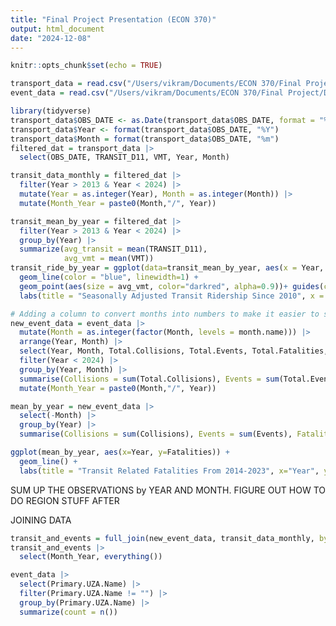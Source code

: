 ```yaml
---
title: "Final Project Presentation (ECON 370)"
output: html_document
date: "2024-12-08"
---
```


```r
knitr::opts_chunk$set(echo = TRUE)
```

```r
transport_data = read.csv("/Users/vikram/Documents/ECON 370/Final Project/Data/Transportation_Data.csv")
event_data = read.csv("/Users/vikram/Documents/ECON 370/Final Project/Data/Time_Series_Event_Data.csv")
```

```r
library(tidyverse)
transport_data$OBS_DATE <- as.Date(transport_data$OBS_DATE, format = "%m/%d/%Y")
transport_data$Year <- format(transport_data$OBS_DATE, "%Y")
transport_data$Month = format(transport_data$OBS_DATE, "%m")
filtered_dat = transport_data |>
  select(OBS_DATE, TRANSIT_D11, VMT, Year, Month)

transit_data_monthly = filtered_dat |>
  filter(Year > 2013 & Year < 2024) |>
  mutate(Year = as.integer(Year), Month = as.integer(Month)) |>
  mutate(Month_Year = paste0(Month,"/", Year))

transit_mean_by_year = filtered_dat |>
  filter(Year > 2013 & Year < 2024) |>
  group_by(Year) |>
  summarize(avg_transit = mean(TRANSIT_D11),
            avg_vmt = mean(VMT))
transit_ride_by_year = ggplot(data=transit_mean_by_year, aes(x = Year, y = as.numeric(avg_transit), group=1)) + 
  geom_line(color = "blue", linewidth=1) +
  geom_point(aes(size = avg_vmt, color="darkred", alpha=0.9))+ guides(color = FALSE, alpha = FALSE) +
  labs(title = "Seasonally Adjusted Transit Ridership Since 2010", x = "Date", y = "Ridership (Thousands)", legend = "Average Vehicle Miles Traveled") + labs(size = "Avg Vehicle Miles Traveled")

```


```r
# Adding a column to convert months into numbers to make it easier to sort/group
new_event_data = event_data |>
  mutate(Month = as.integer(factor(Month, levels = month.name))) |>
  arrange(Year, Month) |>
  select(Year, Month, Total.Collisions, Total.Events, Total.Fatalities, Total.Injuries) |>
  filter(Year < 2024) |>
  group_by(Year, Month) |>
  summarise(Collisions = sum(Total.Collisions), Events = sum(Total.Events), Fatalities = sum(Total.Fatalities), Injuries = sum(Total.Injuries)) |>
  mutate(Month_Year = paste0(Month,"/", Year))

mean_by_year = new_event_data |>
  select(-Month) |>
  group_by(Year) |>
  summarise(Collisions = sum(Collisions), Events = sum(Events), Fatalities = sum(Fatalities), Injuries = sum(Injuries))

ggplot(mean_by_year, aes(x=Year, y=Fatalities)) +
  geom_line() +
  labs(title = "Transit Related Fatalities From 2014-2023", x="Year", y="Fatalities")
```
SUM UP THE OBSERVATIONS by YEAR AND MONTH. FIGURE OUT HOW TO DO REGION STUFF AFTER


JOINING DATA
```r
transit_and_events = full_join(new_event_data, transit_data_monthly, by="Month_Year")
transit_and_events |>
  select(Month_Year, everything())
```




```r
event_data |>
  select(Primary.UZA.Name) |>
  filter(Primary.UZA.Name != "") |>
  group_by(Primary.UZA.Name) |>
  summarize(count = n())
```
